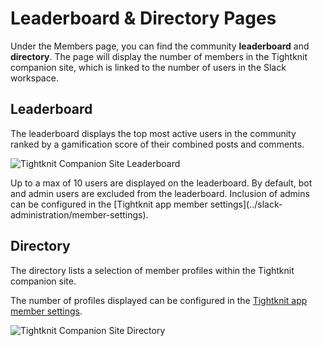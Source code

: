 
# Leaderboard & Directory Pages

Under the Members page, you can find the community **leaderboard** and **directory**.
The page will display the number of members in the Tightknit companion site, which is linked to the number of users in the Slack workspace.

## Leaderboard

The leaderboard displays the top most active users in the community ranked by a gamification score of their combined posts and comments.

![Tightknit Companion Site Leaderboard](/tightknit-site/leaderboard.png)

<Callout type="info">
  Up to a max of 10 users are displayed on the leaderboard.
</Callout>

<Callout type="info">
  By default, bot and admin users are excluded from the leaderboard. Inclusion
  of admins can be configured in the [Tightknit app member
  settings](../slack-administration/member-settings).
</Callout>

## Directory

The directory lists a selection of member profiles within the Tightknit companion site.

The number of profiles displayed can be configured in the [Tightknit app member settings](../slack-administration/member-settings).

![Tightknit Companion Site Directory](/tightknit-site/directory.png)

